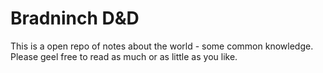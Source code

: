 # Bradninch D&D {.unnumbered}

This is a open repo of notes about the world - some common knowledge. Please geel free to read as much or as little as you like.

